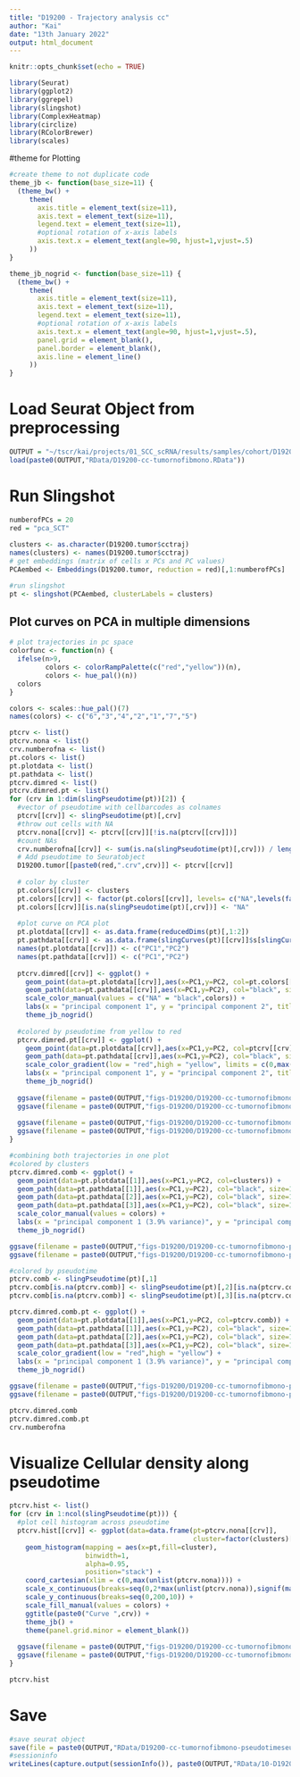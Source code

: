 ```yaml
---
title: "D19200 - Trajectory analysis cc"
author: "Kai"
date: "13th January 2022"
output: html_document
---
```


```r
knitr::opts_chunk$set(echo = TRUE)
```

```r
library(Seurat)
library(ggplot2)
library(ggrepel)
library(slingshot)
library(ComplexHeatmap)
library(circlize)
library(RColorBrewer)
library(scales)
```

#theme for Plotting

```r
#create theme to not duplicate code
theme_jb <- function(base_size=11) {
  (theme_bw() +
     theme(
       axis.title = element_text(size=11),
       axis.text = element_text(size=11),
       legend.text = element_text(size=11),
       #optional rotation of x-axis labels
       axis.text.x = element_text(angle=90, hjust=1,vjust=.5)
     ))
}

theme_jb_nogrid <- function(base_size=11) {
  (theme_bw() +
     theme(
       axis.title = element_text(size=11),
       axis.text = element_text(size=11),
       legend.text = element_text(size=11),
       #optional rotation of x-axis labels
       axis.text.x = element_text(angle=90, hjust=1,vjust=.5),
       panel.grid = element_blank(),
       panel.border = element_blank(),
       axis.line = element_line()
     ))
}
```

# Load Seurat Object from preprocessing

```r
OUTPUT = "~/tscr/kai/projects/01_SCC_scRNA/results/samples/cohort/D19200/rp/"
load(paste0(OUTPUT,"RData/D19200-cc-tumornofibmono.RData"))
```

# Run Slingshot

```r
numberofPCs = 20 
red = "pca_SCT"
    
clusters <- as.character(D19200.tumor$cctraj)
names(clusters) <- names(D19200.tumor$cctraj)
# get embeddings (matrix of cells x PCs and PC values)
PCAembed <- Embeddings(D19200.tumor, reduction = red)[,1:numberofPCs]

#run slingshot
pt <- slingshot(PCAembed, clusterLabels = clusters)
```

## Plot curves on PCA in multiple dimensions

```r
# plot trajectories in pc space
colorfunc <- function(n) {
  ifelse(n>9,
         colors <- colorRampPalette(c("red","yellow"))(n),
         colors <- hue_pal()(n)) 
  colors
}

colors <- scales::hue_pal()(7)
names(colors) <- c("6","3","4","2","1","7","5")

ptcrv <- list()
ptcrv.nona <- list()
crv.numberofna <- list()
pt.colors <- list()
pt.plotdata <- list()
pt.pathdata <- list()
ptcrv.dimred <- list()
ptcrv.dimred.pt <- list()
for (crv in 1:dim(slingPseudotime(pt))[2]) {
  #vector of pseudotime with cellbarcodes as colnames
  ptcrv[[crv]] <- slingPseudotime(pt)[,crv]
  #throw out cells with NA
  ptcrv.nona[[crv]] <- ptcrv[[crv]][!is.na(ptcrv[[crv]])]
  #count NAs
  crv.numberofna[[crv]] <- sum(is.na(slingPseudotime(pt)[,crv])) / length(slingPseudotime(pt)[,crv])
  # Add pseudotime to Seuratobject
  D19200.tumor[[paste0(red,".crv",crv)]] <- ptcrv[[crv]]
  
  # color by cluster
  pt.colors[[crv]] <- clusters
  pt.colors[[crv]] <- factor(pt.colors[[crv]], levels= c("NA",levels(factor((pt.colors[[crv]])))))
  pt.colors[[crv]][is.na(slingPseudotime(pt)[,crv])] <- "NA"
  
  #plot curve on PCA plot  
  pt.plotdata[[crv]] <- as.data.frame(reducedDims(pt)[,1:2])
  pt.pathdata[[crv]] <- as.data.frame(slingCurves(pt)[[crv]]$s[slingCurves(pt)[[crv]]$ord,1:2])
  names(pt.plotdata[[crv]]) <- c("PC1","PC2")
  names(pt.pathdata[[crv]]) <- c("PC1","PC2")
  
  ptcrv.dimred[[crv]] <- ggplot() + 
    geom_point(data=pt.plotdata[[crv]],aes(x=PC1,y=PC2, col=pt.colors[[crv]])) +
    geom_path(data=pt.pathdata[[crv]],aes(x=PC1,y=PC2), col="black", size=1) +
    scale_color_manual(values = c("NA" = "black",colors)) +
    labs(x = "principal component 1", y = "principal component 2", title = paste0(red,"crv",crv)) +
    theme_jb_nogrid() 
  
  #colored by pseudotime from yellow to red
  ptcrv.dimred.pt[[crv]] <- ggplot() + 
    geom_point(data=pt.plotdata[[crv]],aes(x=PC1,y=PC2, col=ptcrv[[crv]])) +
    geom_path(data=pt.pathdata[[crv]],aes(x=PC1,y=PC2), col="black", size=1) +
    scale_color_gradient(low = "red",high = "yellow", limits = c(0,max(unlist(ptcrv),na.rm = T))) +
    labs(x = "principal component 1", y = "principal component 2", title = paste0(red,"crv",crv)) +
    theme_jb_nogrid() 
  
  ggsave(filename = paste0(OUTPUT,"figs-D19200/D19200-cc-tumornofibmono-pt-",red,"-crv",crv,".svg"), ptcrv.dimred[[crv]],width = 5,height=5)
  ggsave(filename = paste0(OUTPUT,"figs-D19200/D19200-cc-tumornofibmono-pt-",red,"-crv",crv,"-pt.svg"), ptcrv.dimred.pt[[crv]],width = 5,height=5)
  
  ggsave(filename = paste0(OUTPUT,"figs-D19200/D19200-cc-tumornofibmono-pt-",red,"-crv",crv,"-noleg.svg"), ptcrv.dimred[[crv]] + theme(legend.position = "none") + labs(title = NULL),width = 5,height=5)
  ggsave(filename = paste0(OUTPUT,"figs-D19200/D19200-cc-tumornofibmono-pt-",red,"-crv",crv,"-pt-noleg.svg"), ptcrv.dimred.pt[[crv]] + theme(legend.position = "none") + labs(title = NULL),width = 5,height=5)
}

#combining both trajectories in one plot
#colored by clusters
ptcrv.dimred.comb <- ggplot() +
  geom_point(data=pt.plotdata[[1]],aes(x=PC1,y=PC2, col=clusters)) +
  geom_path(data=pt.pathdata[[1]],aes(x=PC1,y=PC2), col="black", size=1) +
  geom_path(data=pt.pathdata[[2]],aes(x=PC1,y=PC2), col="black", size=1) +
  geom_path(data=pt.pathdata[[3]],aes(x=PC1,y=PC2), col="black", size=1) +
  scale_color_manual(values = colors) +
  labs(x = "principal component 1 (3.9% variance)", y = "principal component 2 (1.2% variance)", title = paste0(red,"combined")) +
  theme_jb_nogrid()

ggsave(filename = paste0(OUTPUT,"figs-D19200/D19200-cc-tumornofibmono-pt-",red,"-combined-clus.svg"), ptcrv.dimred.comb,width = 5,height=5)
ggsave(filename = paste0(OUTPUT,"figs-D19200/D19200-cc-tumornofibmono-pt-",red,"-combined-clus-noleg.svg"), ptcrv.dimred.comb + theme(legend.position = "none") + labs(title = NULL),width = 5,height=5)

#colored by pseudotime
ptcrv.comb <- slingPseudotime(pt)[,1]
ptcrv.comb[is.na(ptcrv.comb)] <- slingPseudotime(pt)[,2][is.na(ptcrv.comb)]
ptcrv.comb[is.na(ptcrv.comb)] <- slingPseudotime(pt)[,3][is.na(ptcrv.comb)]

ptcrv.dimred.comb.pt <- ggplot() +
  geom_point(data=pt.plotdata[[1]],aes(x=PC1,y=PC2, col=ptcrv.comb)) +
  geom_path(data=pt.pathdata[[1]],aes(x=PC1,y=PC2), col="black", size=1) +
  geom_path(data=pt.pathdata[[2]],aes(x=PC1,y=PC2), col="black", size=1) +
  geom_path(data=pt.pathdata[[3]],aes(x=PC1,y=PC2), col="black", size=1) +
  scale_color_gradient(low = "red",high = "yellow") +
  labs(x = "principal component 1 (3.9% variance)", y = "principal component 2 (1.2% variance)", title = paste0(red,"combined")) +
  theme_jb_nogrid()

ggsave(filename = paste0(OUTPUT,"figs-D19200/D19200-cc-tumornofibmono-pt-",red,"-combined-pt.svg"), ptcrv.dimred.comb.pt, width = 5,height=5)
ggsave(filename = paste0(OUTPUT,"figs-D19200/D19200-cc-tumornofibmono-pt-",red,"-combined-pt-noleg.svg"), ptcrv.dimred.comb.pt + theme(legend.position = "none") + labs(title = NULL),width = 5,height=5)

ptcrv.dimred.comb
ptcrv.dimred.comb.pt
crv.numberofna
```

# Visualize Cellular density along pseudotime

```r
ptcrv.hist <- list()
for (crv in 1:ncol(slingPseudotime(pt))) {
  #plot cell histogram across pseudotime
  ptcrv.hist[[crv]] <- ggplot(data=data.frame(pt=ptcrv.nona[[crv]],
                                              cluster=factor(clusters)[names(ptcrv.nona[[crv]])])) +
    geom_histogram(mapping = aes(x=pt,fill=cluster),
                   binwidth=1,
                   alpha=0.95,
                   position="stack") +
    coord_cartesian(xlim = c(0,max(unlist(ptcrv.nona)))) +
    scale_x_continuous(breaks=seq(0,2*max(unlist(ptcrv.nona)),signif(max(unlist(ptcrv.nona))/20,digits=1))) +
    scale_y_continuous(breaks=seq(0,200,10)) +
    scale_fill_manual(values = colors) +
    ggtitle(paste0("Curve ",crv)) +
    theme_jb() +
    theme(panel.grid.minor = element_blank())
  
  ggsave(filename = paste0(OUTPUT,"figs-D19200/D19200-cc-tumornofibmono-pt-",red,"-crv",crv,"-density.svg"),ptcrv.hist[[crv]], width = 3.5,height=3.5)
  ggsave(filename = paste0(OUTPUT,"figs-D19200/D19200-cc-tumornofibmono-pt-",red,"-crv",crv,"-density-noleg.svg"),ptcrv.hist[[crv]] + theme(legend.position = "none") + labs(title = NULL), width = 3.5,height=3.5)
}

ptcrv.hist
```

# Save

```r
#save seurat object
save(file = paste0(OUTPUT,"RData/D19200-cc-tumornofibmono-pseudotimeseurat.RData"),D19200.tumor)
#sessioninfo
writeLines(capture.output(sessionInfo()), paste0(OUTPUT,"RData/10-D19200-cc-tumornofibmono-pseudotime-sessionInfo.txt"))
```
